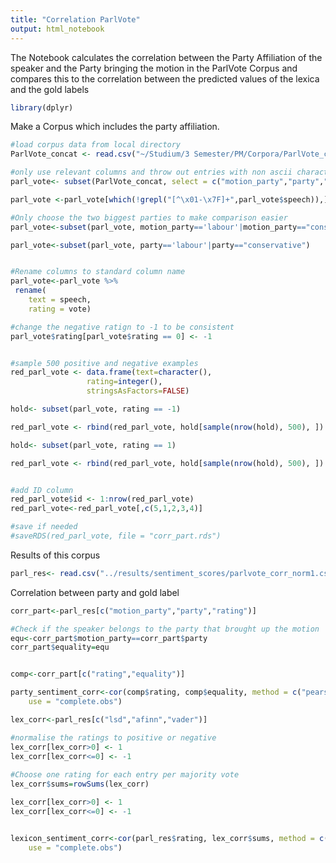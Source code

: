 ---
title: "Correlation ParlVote"
output: html_notebook
---
The Notebook calculates the correlation between the Party Affiliation of the speaker and the Party bringing the motion in the ParlVote Corpus and compares this to the correlation between the predicted values of the lexica and the gold labels
```{r}
library(dplyr)
```


Make a Corpus which includes the party affiliation. 
```{r}
#load corpus data from local directory
ParlVote_concat <- read.csv("~/Studium/3 Semester/PM/Corpora/ParlVote_concat.csv")
```

```{r}
#only use relevant columns and throw out entries with non ascii characters
parl_vote<- subset(ParlVote_concat, select = c("motion_party","party","speech","vote"))

parl_vote <-parl_vote[which(!grepl("[^\x01-\x7F]+",parl_vote$speech)),]

#Only choose the two biggest parties to make comparison easier
parl_vote<-subset(parl_vote, motion_party=='labour'|motion_party=="conservative")

parl_vote<-subset(parl_vote, party=='labour'|party=="conservative")


#Rename columns to standard column name
parl_vote<-parl_vote %>% 
 rename(
    text = speech,
    rating = vote)

#change the negative ratign to -1 to be consistent 
parl_vote$rating[parl_vote$rating == 0] <- -1


#sample 500 positive and negative examples
red_parl_vote <- data.frame(text=character(),
                 rating=integer(), 
                 stringsAsFactors=FALSE) 

hold<- subset(parl_vote, rating == -1)

red_parl_vote <- rbind(red_parl_vote, hold[sample(nrow(hold), 500), ])

hold<- subset(parl_vote, rating == 1)

red_parl_vote <- rbind(red_parl_vote, hold[sample(nrow(hold), 500), ])


#add ID column
red_parl_vote$id <- 1:nrow(red_parl_vote) 
red_parl_vote<-red_parl_vote[,c(5,1,2,3,4)]

```

```{r}
#save if needed
#saveRDS(red_parl_vote, file = "corr_part.rds")
```


Results of this corpus
```{r}
parl_res<- read.csv("../results/sentiment_scores/parlvote_corr_norm1.csv")
```

Correlation between party and gold label
```{r}

corr_part<-parl_res[c("motion_party","party","rating")]

#Check if the speaker belongs to the party that brought up the motion
equ<-corr_part$motion_party==corr_part$party
corr_part$equality=equ


comp<-corr_part[c("rating","equality")]

party_sentiment_corr<-cor(comp$rating, comp$equality, method = c("pearson"), 
    use = "complete.obs")
```


```{r}
lex_corr<-parl_res[c("lsd","afinn","vader")]

#normalise the ratings to positive or negative
lex_corr[lex_corr>0] <- 1
lex_corr[lex_corr<=0] <- -1
 
#Choose one rating for each entry per majority vote 
lex_corr$sums=rowSums(lex_corr)

lex_corr[lex_corr>0] <- 1
lex_corr[lex_corr<=0] <- -1


lexicon_sentiment_corr<-cor(parl_res$rating, lex_corr$sums, method = c("pearson"), 
    use = "complete.obs")

```
